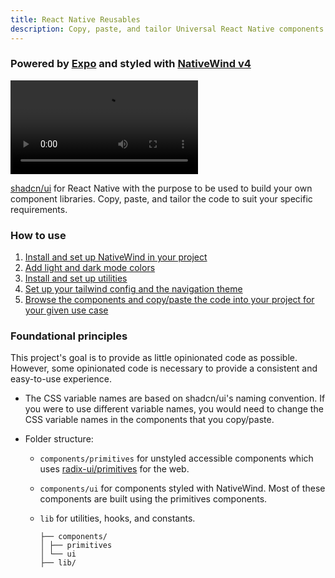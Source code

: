 ```yaml
---
title: React Native Reusables
description: Copy, paste, and tailor Universal React Native components to suit your specific requirements.
---
```


### Powered by [Expo](https://docs.expo.dev/) and styled with [NativeWind v4](https://www.nativewind.dev/v4/overview)

<video controls>
  <source src="https://github.com/mrzachnugent/react-native-reusables/assets/63797719/ae7e074f-05a4-4568-b71a-f1e0be13650d" type="video/mp4" />
Your browser does not support the video tag.
</video>

[shadcn/ui](https://ui.shadcn.com) for React Native with the purpose to be used to build your own component libraries. Copy, paste, and tailor the code to suit your specific requirements.

### How to use

1. [Install and set up NativeWind in your project](/getting-started/installation#install-nativewind)
2. [Add light and dark mode colors](/getting-started/installation#add-light-and-dark-mode-colors)
3. [Install and set up utilities](/getting-started/installation#install-and-set-up-utilities)
4. [Set up your tailwind config and the navigation theme](/getting-started/installation#configure-colors)
5. [Browse the components and copy/paste the code into your project for your given use case](/components/accordion)

### Foundational principles

This project's goal is to provide as little opinionated code as possible. However, some opinionated code is necessary to provide a consistent and easy-to-use experience.

- The CSS variable names are based on shadcn/ui's naming convention. If you were to use different variable names, you would need to change the CSS variable names in the components that you copy/paste.
- Folder structure:

  - `components/primitives` for unstyled accessible components which uses [radix-ui/primitives](https://www.radix-ui.com/primitives) for the web.
  - `components/ui` for components styled with NativeWind. Most of these components are built using the primitives components.
  - `lib` for utilities, hooks, and constants.

    ```
    ├── components/
    │ ├── primitives
    │ └── ui
    ├── lib/
    ```

